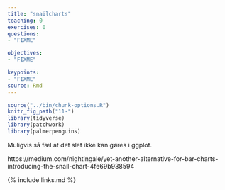 ```yaml
---
title: "snailcharts"
teaching: 0
exercises: 0
questions: 
- "FIXME"

objectives:
- "FIXME"

keypoints:
- "FIXME"
source: Rmd
---
```


```r
source("../bin/chunk-options.R")
knitr_fig_path("11-")
library(tidyverse)
library(patchwork)
library(palmerpenguins)
```

Muligvis så fæl at det slet ikke kan gøres i ggplot.

https://medium.com/nightingale/yet-another-alternative-for-bar-charts-introducing-the-snail-chart-4fe69b938594

{% include links.md %}